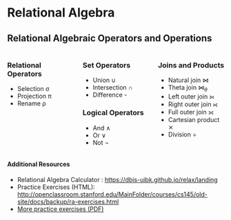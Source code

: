 
# Relational Algebra

## Relational Algebraic Operators and Operations

:::: {.columns}
::: {.column width=33%}
### Relational Operators

- Selection  σ
- Projection  π
- Rename  ρ

:::
::: {.column width=33%}
### Set Operators

- Union  ∪
- Intersection  ∩
- Difference  -

### Logical Operators

- And  ∧
- Or  ∨
- Not  ¬

:::

::: {.column width=33%}
### Joins and Products

- Natural join $\bowtie$
- Theta join $\bowtie_{\theta}$
- Left outer join ⟕  
- Right outer join ⟖
- Full outer join ⟗
- Cartesian product  ⨯
- Division ÷

:::
:::

#### Additional Resources

- Relational Algebra Calculator : <https://dbis-uibk.github.io/relax/landing>
- Practice Exercises (HTML): <http://openclassroom.stanford.edu/MainFolder/courses/cs145/old-site/docs/backup/ra-exercises.html>
- [More practice exercises (PDF)](http://csci.viu.ca/~barskym/teaching/DB2013/Lectures3A.Relational-algebra%20exercises.pdf)

